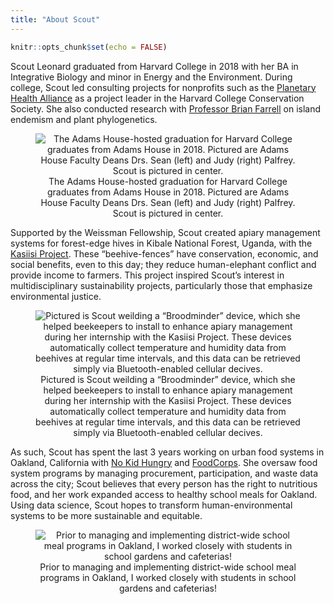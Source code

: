 ```yaml
---
title: "About Scout"
---
```


```r
knitr::opts_chunk$set(echo = FALSE)
```

Scout Leonard graduated from Harvard College in 2018 with her BA in Integrative Biology and minor in Energy and the Environment. During college, Scout led consulting projects for nonprofits such as the [Planetary Health Alliance](https://www.planetaryhealthalliance.org/planetary-health) as a project leader in the Harvard College Conservation Society. She also conducted research with [Professor Brian Farrell](https://farrell.oeb.harvard.edu) on island endemism and plant phylogenetics. 

<center>

![The Adams House-hosted graduation for Harvard College graduates from Adams House in 2018. Pictured are Adams House Faculty Deans Drs. Sean (left) and Judy (right) Palfrey. Scout is pictured in center.](images/about/graduation.jpg)
</center>

Supported by the Weissman Fellowship, Scout created apiary management systems for forest-edge hives in Kibale National Forest, Uganda, with the [Kasiisi Project](https://www.kasiisiproject.org). These “beehive-fences” have conservation, economic, and social benefits, even to this day; they reduce human-elephant conflict and provide income to farmers. This project inspired Scout’s interest in multidisciplinary sustainability projects, particularly those that emphasize environmental justice. 

<center>

![Pictured is Scout weilding a "Broodminder" device, which she helped beekeepers to install to enhance apiary management during her internship with the Kasiisi Project. These devices automatically collect temperature and humidity data from beehives at regular time intervals, and this data can be retrieved simply via Bluetooth-enabled cellular decives.](images/about/broodminder.jpg)

</center>

As such, Scout has spent the last 3 years working on urban food systems in Oakland, California with [No Kid Hungry](https://www.nokidhungry.org) and [FoodCorps](https://foodcorps.org). She oversaw food system programs by managing procurement, participation, and waste data across the city; Scout believes that every person has the right to nutritious food, and her work expanded access to healthy school meals for Oakland. Using data science, Scout hopes to transform human-environmental systems to be more sustainable and equitable.

<center>

![Prior to managing and implementing district-wide school meal programs in Oakland, I worked closely with students in school gardens and cafeterias!](images/about/ousd.jpeg)

</center>
